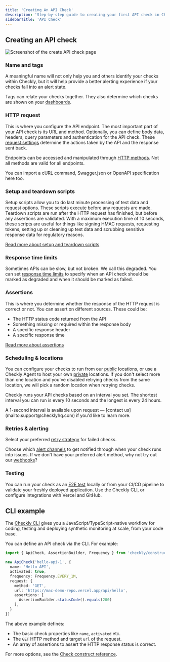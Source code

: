 ```yaml
---
title: 'Creating An API Check'
description: 'Step-by-step guide to creating your first API check in Checkly using the web UI and CLI.'
sidebarTitle: 'API Check'
---
```


## Creating an API check

![Screenshot of the create API check page](/images/docs/images/api-checks/overview-create-check.png)

### Name and tags

A meaningful name will not only help you and others identify your checks within Checkly, but it will help provide a better alerting experience if your checks fall into an alert state.

Tags can relate your checks together. They also determine which checks are shown on your [dashboards](/dashboards/).


### HTTP request

This is where you configure the API endpoint. The most important part of your API check is its URL and method. Optionally, you can define body data, headers, query parameters and authentication for the API check. These [request settings](request-settings) determine the actions taken by the API and the response sent back. 

Endpoints can be accessed and manipulated through [HTTP methods](https://developer.mozilla.org/en-US/docs/Web/HTTP/Methods). Not all methods are valid for all endpoints.

You can import a cURL command, Swagger.json or OpenAPI specification here too.

### Setup and teardown scripts

Setup scripts allow you to do last minute processing of test data and request options. These scripts execute before any requests are made. Teardown scripts are run after the HTTP request has finished, but before any assertions are validated. With a maximum execution time of 10 seconds, these scripts are useful for things like signing HMAC requests, requesting tokens, setting up or cleaning up test data and scrubbing sensitive response data for regulatory reasons.

[Read more about setup and teardown scripts](setup-teardown-scripts/)

### Response time limits

Sometimes APIs can be slow, but not broken. We call this degraded. You can set [response time limits](/detect/synthetic-monitoring/api-checks/response-limits) to specify when an API check should be marked as degraded and when it should be marked as failed.

### Assertions

This is where you determine whether the response of the HTTP request is correct or not.
You can assert on different sources. These could be:

- The HTTP status code returned from the API
- Something missing or required within the response body
- A specific response header
- A specific response time

[Read more about assertions](assertions)

### Scheduling & locations

You can configure your checks to run from our [public](/concepts/locations) locations, or use a Checkly Agent to host your own [private](/platform/private-locations/overview) locations. If you don't select more than one location and you've disabled retrying checks from the same location, we will pick a random location when retrying checks.

Checkly runs your API checks based on an interval you set. The shortest interval you can run is every 10 seconds and the longest is every 24 hours.

<Info>
A 1-second interval is available upon request — [contact us](mailto:support@checklyhq.com) if you'd like to learn more.
</Info>

### Retries & alerting

Select your preferred [retry strategy](/communicate/alerts/retries) for failed checks.

Choose which [alert channels](/communicate/alerts/channels) to get notified through when your check runs into issues. If we don't have your preferred alert method, why not try out our [webhooks](/communicate/alerts/webhooks)?

### Testing

You can run your check as an [E2E test](/testing/overview) locally or from your CI/CD pipeline to validate your freshly deployed application. Use the Checkly CLI, or configure integrations with Vercel and GitHub.

## CLI example

The [Checkly CLI](/guides/getting-started-with-monitoring-as-code/) gives you a JavaScript/TypeScript-native workflow for coding, testing and deploying synthetic monitoring at scale, from your code base.

You can define an API check via the CLI. For example:

```ts hello-api.check.ts
import { ApiCheck, AssertionBuilder, Frequency } from 'checkly/constructs'

new ApiCheck('hello-api-1', {
  name: 'Hello API',
  activated: true,
  frequency: Frequency.EVERY_1M,
  request: {
    method: 'GET',
    url: 'https://mac-demo-repo.vercel.app/api/hello',
    assertions: [
      AssertionBuilder.statusCode().equals(200)
    ],
  }
})
```

The above example defines:
- The basic check properties like `name`, `activated` etc.
- The `GET` HTTP method and target `url` of the request.
- An array of assertions to assert the HTTP response status is correct.

For more options, see the [Check construct reference](/cli/constructs-reference/#check).